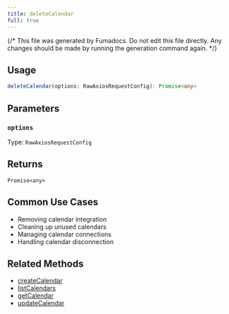 ```yaml
---
title: deleteCalendar
full: true
---
```


{/* This file was generated by Fumadocs. Do not edit this file directly. Any changes should be made by running the generation command again. */}



## Usage

```typescript
deleteCalendar(options: RawAxiosRequestConfig): Promise<any>
```

## Parameters


### `options`

Type: `RawAxiosRequestConfig`




## Returns

`Promise<any>`



## Common Use Cases

- Removing calendar integration
- Cleaning up unused calendars
- Managing calendar connections
- Handling calendar disconnection

## Related Methods

- [createCalendar](./createcalendar.mdx)
- [listCalendars](./listcalendars.mdx)
- [getCalendar](./getcalendar.mdx)
- [updateCalendar](./updatecalendar.mdx)
